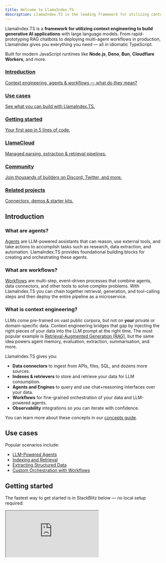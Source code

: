 ```yaml
---
title: Welcome to LlamaIndex.TS
description: LlamaIndex.TS is the leading framework for utilizing context engineering to build LLM applications in JavaScript and TypeScript.
---
```


LlamaIndex.TS is a **framework for utilizing context engineering to build generative AI applications** with large language models. From rapid-prototyping RAG chatbots to deploying multi-agent workflows in production, LlamaIndex gives you everything you need — all in idiomatic TypeScript.

Built for modern JavaScript runtimes like <SiNodedotjs className="inline" color="#5FA04E" /> **Node.js**, <SiDeno className="inline" color="#70FFAF" /> **Deno**, <SiBun className="inline" /> **Bun**, <SiCloudflareworkers className="inline" color="#F38020" /> **Cloudflare Workers**, and more.

<div className="grid grid-cols-1 gap-4 sm:grid-cols-2 lg:grid-cols-3 my-6">
  <a href="#introduction" className="block rounded-lg border border-gray-600/40 p-4 hover:border-gray-400 hover:bg-gray-700/20 no-underline">
    <h3 className="mb-1 text-lg font-semibold underline">Introduction</h3>
    <p className="text-sm text-gray-400 no-underline">Context engineering, agents &amp; workflows — what do they mean?</p>
  </a>

  <a href="#use-cases" className="block rounded-lg border border-gray-600/40 p-4 hover:border-gray-400 hover:bg-gray-700/20 no-underline">
    <h3 className="mb-1 text-lg font-semibold underline">Use cases</h3>
    <p className="text-sm text-gray-400 no-underline">See what you can build with LlamaIndex.TS.</p>
  </a>

  <a href="#getting-started" className="block rounded-lg border border-gray-600/40 p-4 hover:border-gray-400 hover:bg-gray-700/20 no-underline">
    <h3 className="mb-1 text-lg font-semibold underline">Getting started</h3>
    <p className="text-sm text-gray-400 no-underline">Your first app in 5 lines of code.</p>
  </a>

  <a href="https://docs.cloud.llamaindex.ai/" className="block rounded-lg border border-gray-600/40 p-4 hover:border-gray-400 hover:bg-gray-700/20 no-underline" target="_blank" rel="noopener noreferrer">
    <h3 className="mb-1 text-lg font-semibold underline">LlamaCloud</h3>
    <p className="text-sm text-gray-400 no-underline">Managed parsing, extraction &amp; retrieval pipelines.</p>
  </a>

  <a href="#community" className="block rounded-lg border border-gray-600/40 p-4 hover:border-gray-400 hover:bg-gray-700/20 no-underline">
    <h3 className="mb-1 text-lg font-semibold underline">Community</h3>
    <p className="text-sm text-gray-400 no-underline">Join thousands of builders on Discord, Twitter, and more.</p>
  </a>

  <a href="#related-projects" className="block rounded-lg border border-gray-600/40 p-4 hover:border-gray-400 hover:bg-gray-700/20 no-underline">
    <h3 className="mb-1 text-lg font-semibold underline">Related projects</h3>
    <p className="text-sm text-gray-400 no-underline">Connectors, demos &amp; starter kits.</p>
  </a>
</div>

## Introduction

### What are agents?

[Agents](/docs/llamaindex/tutorials/agents/1_setup) are LLM-powered assistants that can reason, use external tools, and take actions to accomplish tasks such as research, data extraction, and automation. 
LlamaIndex.TS provides foundational building blocks for creating and orchestrating these agents.

### What are workflows?

[Workflows](/docs/llamaindex/tutorials/workflows) are multi-step, event-driven processes that combine agents, data connectors, and other tools to solve complex problems. 
With LlamaIndex.TS you can chain together retrieval, generation, and tool-calling steps and then deploy the entire pipeline as a microservice.

### What is context engineering?

LLMs come pre-trained on vast public corpora, but not on **your** private or domain-specific data. 
Context engineering bridges that gap by injecting the right pieces of your data into the LLM prompt at the right time. 
The most popular example is [Retrieval-Augmented Generation (RAG)](/docs/llamaindex/getting_started/concepts), but the same idea powers agent memory, evaluation, extraction, summarisation, and more.

LlamaIndex.TS gives you:

- **Data connectors** to ingest from APIs, files, SQL, and dozens more sources.
- **Indexes & retrievers** to store and retrieve your data for LLM consumption.
- **Agents and Engines** to query and use chat+reasoning interfaces over your data.
- **Workflows** for fine-grained orchestration of your data and LLM-powered agents.
- **Observability** integrations so you can iterate with confidence.

You can learn more about these concepts in our [concepts guide](/docs/llamaindex/getting_started/concepts).

## Use cases

Popular scenarios include:

- [LLM-Powered Agents](/docs/llamaindex/tutorials/agents/1_setup)
- [Indexing and Retrieval](/docs/llamaindex/tutorials/rag)
- [Extracting Structured Data](/docs/llamaindex/tutorials/structured_data_extraction)
- [Custom Orchestration with Workflows](/docs/llamaindex/tutorials/workflows)

## Getting started

The fastest way to get started is in StackBlitz below — no local setup required:

<iframe
  className="w-full h-[440px]"
  aria-label="LlamaIndex.TS Starter"
  aria-description="Interactive starter for LlamaIndex.TS"
  src="https://stackblitz.com/github/run-llama/LlamaIndexTS/tree/main/examples?embed=1&file=starter.ts"
/>

Want to learn more? We have several tutorials to get you started:

- [Installation + Runtime Guide](/docs/llamaindex/getting_started/installation)
- [Create your first agent](/docs/llamaindex/tutorials/agents/1_setup)
- [Learn how to index data and chat with it](/docs/llamaindex/tutorials/rag)
- [Learn how to write your own workflows and agents](/docs/llamaindex/tutorials/workflows)

---

## LlamaCloud

Need an end-to-end managed pipeline? Check out **[LlamaCloud](https://cloud.llamaindex.ai/)**: best-in-class document parsing (LlamaParse), extraction (LlamaExtract), and indexing services with generous free tiers.

---

## Community

- [Twitter](https://twitter.com/llama_index)
- [Discord](https://discord.gg/dGcwcsnxhU)
- [LinkedIn](https://www.linkedin.com/company/llamaindex/)

We 💜 contributors! View our [contributing guide](https://github.com/run-llama/LlamaIndexTS/blob/main/CONTRIBUTING.md) to get started.

## Related projects

- [Python framework GitHub](https://github.com/run-llama/llama_index)
- [Python docs](https://docs.llamaindex.ai/)
- [create-llama](https://www.npmjs.com/package/create-llama) — scaffold a new project in seconds!
- [UI Components](https://ui.llamaindex.ai/) — build chat applications with our Next.js components.
